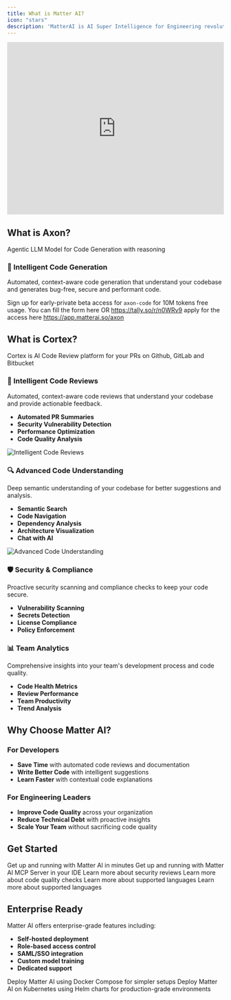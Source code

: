 ```yaml
---
title: What is Matter AI?
icon: "stars"
description: 'MatterAI is AI Super Intelligence for Engineering revolutionizing coding and reviews with AI that amplifies brilliance and accelerates innovation with Axon (LLM model for code gen) and Cortex (AI Code Review tool)'
---
```


<iframe width="100%" height="400px" src="https://www.youtube.com/embed/2MjNv7eZucM" title="Matter AI Overview" frameborder="0" allow="accelerometer; autoplay; clipboard-write; encrypted-media; gyroscope; picture-in-picture; web-share" referrerpolicy="strict-origin-when-cross-origin" allowfullscreen></iframe>

## What is Axon?
Agentic LLM Model for Code Generation with reasoning

### 🤖 Intelligent Code Generation
Automated, context-aware code generation that understand your codebase and generates bug-free, secure and performant code.

<Note>Sign up for early-private beta access for `axon-code` for 10M tokens free usage. You can fill the form here OR https://tally.so/r/n0WRv9 apply for the access here https://app.matterai.so/axon</Note>

## What is Cortex?
Cortex is AI Code Review platform for your PRs on Github, GitLab and Bitbucket

### 🤖 Intelligent Code Reviews
Automated, context-aware code reviews that understand your codebase and provide actionable feedback.

- **Automated PR Summaries**
- **Security Vulnerability Detection**
- **Performance Optimization**
- **Code Quality Analysis**

<Frame>
<img
  className="block"
  src="/images/docs-intro-1.png"
  alt="Intelligent Code Reviews"
/>
</Frame>

### 🔍 Advanced Code Understanding
Deep semantic understanding of your codebase for better suggestions and analysis.

- **Semantic Search**
- **Code Navigation**
- **Dependency Analysis**
- **Architecture Visualization**
- **Chat with AI**

<Frame>
<img
  className="block"
  src="/images/docs-intro-2.png"
  alt="Advanced Code Understanding"
/>
</Frame>

### 🛡️ Security & Compliance
Proactive security scanning and compliance checks to keep your code secure.

- **Vulnerability Scanning**
- **Secrets Detection**
- **License Compliance**
- **Policy Enforcement**

### 📊 Team Analytics
Comprehensive insights into your team's development process and code quality.

- **Code Health Metrics**
- **Review Performance**
- **Team Productivity**
- **Trend Analysis**

## Why Choose Matter AI?

### For Developers
- **Save Time** with automated code reviews and documentation
- **Write Better Code** with intelligent suggestions
- **Learn Faster** with contextual code explanations

### For Engineering Leaders
- **Improve Code Quality** across your organization
- **Reduce Technical Debt** with proactive insights
- **Scale Your Team** without sacrificing code quality

## Get Started

<CardGroup cols={2}>
  <Card
    title="Quick Start Guide"
    icon="rocket"
    href="/quickstart-ai-code-review-agent"
  >
    Get up and running with Matter AI in minutes
  </Card>
    <Card
    title="Integrate with your IDE"
    icon="rocket"
    href="/quickstart-ai-code-review-mcp-server"
  >
    Get up and running with Matter AI MCP Server in your IDE
  </Card>
  <Card
    title="Security Reviews"
    icon="shield-check"
    href="/features/security-analysis"
  >
    Learn more about security reviews
  </Card>
  <Card
    title="Code Quality Checks"
    icon="code"
    href="/features/code-quality"
  >
    Learn more about code quality checks
  </Card>
  <Card
    title="Supported Languages"
    icon="message-code"
    href="/languages/supported-languages"
  >
    Learn more about supported languages
  </Card>
    <Card
    title="Command List"
    icon="command"
    href="/features/command-list"
  >
    Learn more about supported languages
  </Card>
</CardGroup>

## Enterprise Ready

Matter AI offers enterprise-grade features including:

- **Self-hosted deployment**
- **Role-based access control**
- **SAML/SSO integration**
- **Custom model training**
- **Dedicated support**

<CardGroup cols={2}>
  <Card
    title="Docker Compose Deployment"
    icon="docker"
    href="/enterprise/self-hosted-docker-compose"
  >
    Deploy Matter AI using Docker Compose for simpler setups
  </Card>
  <Card
    title="Kubernetes Deployment"
    icon="dharmachakra"
    href="/enterprise/self-hosted-helm-chart"
  >
    Deploy Matter AI on Kubernetes using Helm charts for production-grade environments
  </Card>
</CardGroup>